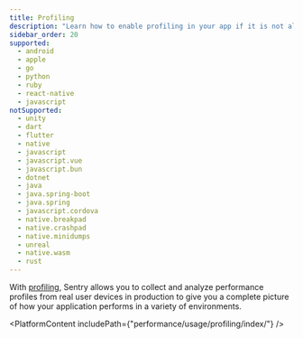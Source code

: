 ```yaml
---
title: Profiling
description: "Learn how to enable profiling in your app if it is not already set up."
sidebar_order: 20
supported:
  - android
  - apple
  - go
  - python
  - ruby
  - react-native
  - javascript
notSupported:
  - unity
  - dart
  - flutter
  - native
  - javascript
  - javascript.vue
  - javascript.bun
  - dotnet
  - java
  - java.spring-boot
  - java.spring
  - javascript.cordova
  - native.breakpad
  - native.crashpad
  - native.minidumps
  - unreal
  - native.wasm
  - rust
---
```


With [profiling](/product/profiling/), Sentry allows you to collect and analyze performance profiles from real user devices in production to give you a complete picture of how your application performs in a variety of environments.

<PlatformContent includePath={"performance/usage/profiling/index/"} />
